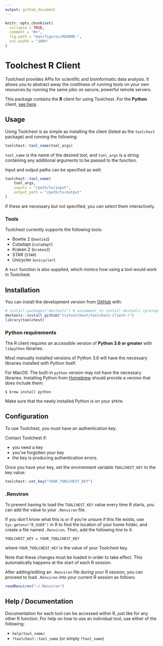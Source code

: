 ```yaml
---
output: github_document
---
```


<!-- README.md is generated from README.Rmd. Please edit that file -->

```r
knitr::opts_chunk$set(
  collapse = TRUE,
  comment = "#>",
  fig.path = "man/figures/README-",
  out.width = "100%"
)
```

# Toolchest R Client

<!-- badges: start -->
<!-- badges: end -->

Toolchest provides APIs for scientific and bioinformatic data analysis.
It allows you to abstract away the costliness of running tools on your
own resources by running the same jobs on secure, powerful remote servers.

This package contains the **R** client for using Toolchest. For the **Python** 
client, [see here](https://github.com/trytoolchest/toolchest-client-python).


## Usage

Using Toolchest is as simple as installing the client (listed as the `toolchest`
package) and running the following:

```r
toolchest::tool_name(tool_args)
```

`tool_name` is the name of the desired tool, and `tool_args` is a string 
containing any additional arguments to be passed to the function.

Input and output paths can be specified as well:

```r
toolchest::tool_name(
    tool_args,
    inputs = "/path/to/input",
    output_path = "/path/to/output"
)
```

If these are necessary but not specified, you can select them interactively.

### Tools

Toolchest currently supports the following tools:

- Bowtie 2 (`bowtie2`)
- Cutadapt (`cutadapt`)
- Kraken 2 (`kraken2`)
- STAR (`STAR`)
- Unicycler (`unicycler`)

A `test` function is also supplied, which mimics how using a tool would work in
Toolchest.

## Installation

You can install the development version from [GitHub](https://github.com/) with:

```r
# install.packages("devtools") # uncomment to install devtools (prereq package)
devtools::install_github("trytoolchest/toolchest-client-r")
library(toolchest)
```

### Python requirements
The R client requires an accessible version of **Python 3.6 or greater** with 
`libpython` libraries. 

Most manually installed versions of Python 3.6 will have the necessary libraries
installed with Python itself.

For MacOS: The built-in `python` version may not have the necessary libraries.
Installing Python from [Homebrew](https://brew.sh/) should provide a version
that does include them:

```shell
$ brew install python
```

Make sure that the newly installed Python is on your `$PATH`.
    
## Configuration

To use Toolchest, you must have an authentication key.

Contact Toolchest if:

- you need a key
- you've forgotten your key
- the key is producing authentication errors.

Once you have your key, set the environment variable `TOOLCHEST_KEY` to the key
value:

```r
toolchest::set_key("YOUR_TOOLCHEST_KEY")
```
    
### .Renviron    

To prevent having to load the `TOOLCHEST_KEY` value every time R starts, you
can add the value to your `.Renviron` file. 

If you don't know what this is or if you're unsure if this file exists, use 
`Sys.getenv("R_USER")` in R to find the location of your home folder, and create
a file named `.Renviron`. Then, add the following line to it:

```
TOOLCHEST_KEY = YOUR_TOOLCHEST_KEY
```

where `YOUR_TOOLCHEST_KEY` is the value of your Toolchest key.

Note that these changes must be loaded in order to take effect. This automatically
happens at the start of each R session. 

After adding/editing an `.Renviron` file _during_ your R session, you can
proceed to load `.Renviron` into your current R session as follows:

```r
readRenviron("~/.Renviron")
```

## Help / Documentation

Documentation for each tool can be accessed within R, just like for any other R 
function. 
For help on how to use an individual tool, use either of the following:

- `help(tool_name)`
- `?toolchest::tool_name` (or simply `?tool_name`)
